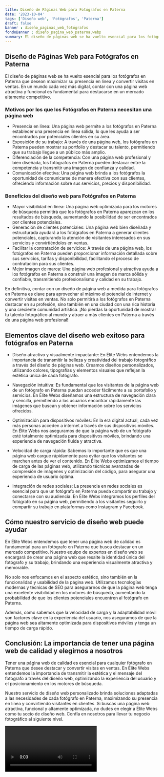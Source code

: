 ```yaml
---
title: Diseño de Páginas Web para Fotógrafos en Paterna
date: '2023-10-04'
tags: ['Diseño web', 'Fotógrafos', 'Paterna']
draft: false
banner : diseño_paginas_web_fotógrafos
fondoBanner : diseño_pagina_web_paterna.webp
summary: El diseño de páginas web se ha vuelto esencial para los fotógrafos en Paterna que desean maximizar su presencia en línea y convertir visitas en ventas. En un mundo cada vez más digital, contar con una página web atractiva y funcional es fundamental para destacarse en un mercado altamente competitivo.
---
```


## Diseño de Páginas Web para Fotógrafos en Paterna

El diseño de páginas web se ha vuelto esencial para los fotógrafos en Paterna que desean maximizar su presencia en línea y convertir visitas en ventas. En un mundo cada vez más digital, contar con una página web atractiva y funcional es fundamental para destacarse en un mercado altamente competitivo.

### Motivos por los que los Fotógrafos en Paterna necesitan una página web

- Presencia en línea: Una página web permite a los fotógrafos en Paterna establecer una presencia en línea sólida, lo que les ayuda a ser encontrados por potenciales clientes en su área.
- Exposición de su trabajo: A través de una página web, los fotógrafos en Paterna pueden mostrar su portfolio y destacar su talento, permitiendo que su trabajo llegue a un público más amplio.
- Diferenciación de la competencia: Con una página web profesional y bien diseñada, los fotógrafos en Paterna pueden destacar entre la competencia y transmitir una imagen de confianza y calidad.
- Comunicación efectiva: Una página web brinda a los fotógrafos la oportunidad de comunicarse de manera efectiva con sus clientes, ofreciendo información sobre sus servicios, precios y disponibilidad.

### Beneficios del diseño web para Fotógrafos en Paterna

- Mayor visibilidad en línea: Una página web optimizada para los motores de búsqueda permitirá que los fotógrafos en Paterna aparezcan en los resultados de búsqueda, aumentando la posibilidad de ser encontrados por clientes potenciales.
- Generación de clientes potenciales: Una página web bien diseñada y estructurada ayudará a los fotógrafos en Paterna a generar clientes potenciales, capturando la atención de visitantes interesados en sus servicios y convirtiéndolos en ventas.
- Facilitar la contratación de servicios: A través de una página web, los fotógrafos en Paterna pueden proporcionar información detallada sobre sus servicios, tarifas y disponibilidad, facilitando el proceso de contratación para sus clientes.
- Mejor imagen de marca: Una página web profesional y atractiva ayuda a los fotógrafos en Paterna a construir una imagen de marca sólida y confiable, transmitiendo profesionalismo y calidad en su trabajo.

En definitiva, contar con un diseño de página web a medida para fotógrafos en Paterna es clave para aprovechar al máximo el potencial de internet y convertir visitas en ventas. No solo permitirá a los fotógrafos en Paterna destacar en su profesión, sino también en una ciudad con una rica historia y una creciente comunidad artística. ¡No pierdas la oportunidad de mostrar tu talento fotográfico al mundo y atraer a más clientes en Paterna a través de una página web profesional!

<GifSeo />

<Cta />

## Elementos clave del diseño web exitoso para fotógrafos en Paterna

- Diseño atractivo y visualmente impactante: En Élite Webs entendemos la importancia de transmitir la belleza y creatividad del trabajo fotográfico a través del diseño de páginas web. Creamos diseños personalizados, utilizando colores, tipografías y elementos visuales que reflejan la estética única de cada fotógrafo.

- Navegación intuitiva: Es fundamental que los visitantes de la página web de un fotógrafo en Paterna puedan acceder fácilmente a su portafolio y servicios. En Élite Webs diseñamos una estructura de navegación clara y sencilla, permitiendo a los usuarios encontrar rápidamente las imágenes que buscan y obtener información sobre los servicios ofrecidos.

- Optimización para dispositivos móviles: En la era digital actual, cada vez más personas acceden a internet a través de sus dispositivos móviles. En Élite Webs nos aseguramos de que la página web de un fotógrafo esté totalmente optimizada para dispositivos móviles, brindando una experiencia de navegación fluida y atractiva.

- Velocidad de carga rápida: Sabemos lo importante que es que una página web cargue rápidamente para evitar que los visitantes se marchen antes de ver el contenido. En Élite Webs optimizamos el tiempo de carga de las páginas web, utilizando técnicas avanzadas de compresión de imágenes y optimización del código, para asegurar una experiencia de usuario óptima.

- Integración de redes sociales: La presencia en redes sociales es esencial para que un fotógrafo en Paterna pueda compartir su trabajo y conectarse con su audiencia. En Élite Webs integramos los perfiles del fotógrafo en su página web, permitiendo a los visitantes seguirlo y compartir su trabajo en plataformas como Instagram y Facebook.

## Cómo nuestro servicio de diseño web puede ayudar

En Élite Webs entendemos que tener una página web de calidad es fundamental para un fotógrafo en Paterna que busca destacar en un mercado competitivo. Nuestro equipo de expertos en diseño web se encargará de crear una página web que resalte la identidad única del fotógrafo y su trabajo, brindando una experiencia visualmente atractiva y memorable.

No solo nos enfocamos en el aspecto estético, sino también en la funcionalidad y usabilidad de la página web. Utilizamos tecnologías modernas y técnicas de SEO para asegurarnos de que la página web tenga una excelente visibilidad en los motores de búsqueda, aumentando la probabilidad de que los clientes potenciales encuentren al fotógrafo en Paterna.

Además, como sabemos que la velocidad de carga y la adaptabilidad móvil son factores clave en la experiencia del usuario, nos aseguramos de que la página web sea altamente optimizada para dispositivos móviles y tenga un tiempo de carga rápido.

## Conclusión: La importancia de tener una página web de calidad y elegirnos a nosotros

Tener una página web de calidad es esencial para cualquier fotógrafo en Paterna que desee destacar y convertir visitas en ventas. En Élite Webs entendemos la importancia de transmitir la estética y el mensaje del fotógrafo a través del diseño web, optimizando la experiencia del usuario y el posicionamiento en los motores de búsqueda.

Nuestro servicio de diseño web personalizado brinda soluciones adaptadas a las necesidades de cada fotógrafo en Paterna, maximizando su presencia en línea y convirtiendo visitantes en clientes. Si buscas una página web atractiva, funcional y altamente optimizada, no dudes en elegir a Élite Webs como tu socio de diseño web. Confía en nosotros para llevar tu negocio fotográfico al siguiente nivel.

<Video />

<CtaBot job='Fotógrafos' city='Paterna'/>

<Gmaps query='Paterna+españa+maps' />